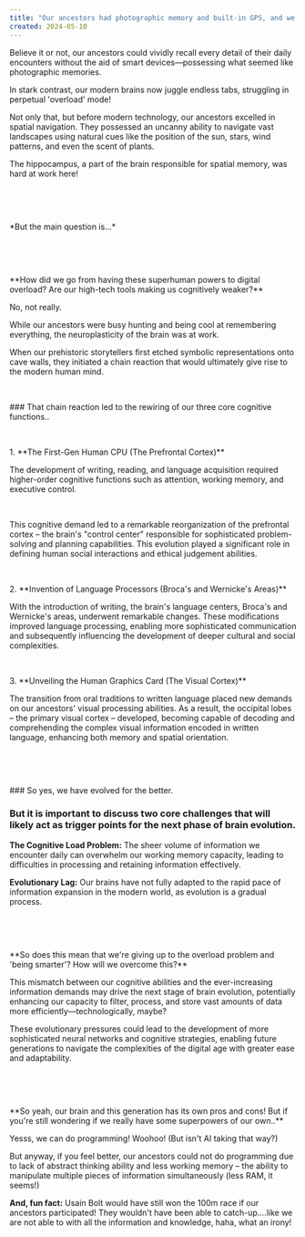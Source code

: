 ```yaml
---
title: "Our ancestors had photographic memory and built-in GPS, and we're the smarter ones?"
created: 2024-05-10
---
```


Believe it or not, our ancestors could vividly recall every detail of their daily encounters without the aid of smart devices—possessing what seemed like photographic memories.

In stark contrast, our modern brains now juggle endless tabs, struggling in perpetual 'overload' mode!

Not only that, but before modern technology, our ancestors excelled in spatial navigation. They possessed an uncanny ability to navigate vast landscapes using natural cues like the position of the sun, stars, wind patterns, and even the scent of plants.

The hippocampus, a part of the brain responsible for spatial memory, was hard at work here!
<p>&nbsp;</p>
<p>&nbsp;</p>
*But the main question is...*
<p>&nbsp;</p>
<p>&nbsp;</p>
**How did we go from having these superhuman powers to digital overload? Are our high-tech tools making us cognitively weaker?**

No, not really. 

While our ancestors were busy hunting and being cool at remembering everything, the neuroplasticity of the brain was at work.

When our prehistoric storytellers first etched symbolic representations onto cave walls, they initiated a chain reaction that would ultimately give rise to the modern human mind.
<p>&nbsp;</p>
### That chain reaction led to the rewiring of our three core cognitive functions..
<p>&nbsp;</p>
1. **The First-Gen Human CPU (The Prefrontal Cortex)**

The development of writing, reading, and language acquisition required higher-order cognitive functions such as attention, working memory, and executive control.
<p>&nbsp;</p>
This cognitive demand led to a remarkable reorganization of the prefrontal cortex – the brain's "control center" responsible for sophisticated problem-solving and planning capabilities. This evolution played a significant role in defining human social interactions and ethical judgement abilities.
<p>&nbsp;</p>
2. **Invention of Language Processors (Broca's and Wernicke's Areas)**

With the introduction of writing, the brain's language centers, Broca's and Wernicke's areas, underwent remarkable changes. These modifications improved language processing, enabling more sophisticated communication and subsequently influencing the development of deeper cultural and social complexities.
<p>&nbsp;</p>
3. **Unveiling the Human Graphics Card (The Visual Cortex)**

The transition from oral traditions to written language placed new demands on our ancestors' visual processing abilities. As a result, the occipital lobes – the primary visual cortex – developed, becoming capable of decoding and comprehending the complex visual information encoded in written language, enhancing both memory and spatial orientation.
<p>&nbsp;</p>
<p>&nbsp;</p>
### So yes, we have evolved for the better.

### But it is important to discuss two core challenges that will likely act as trigger points for the next phase of brain evolution.

**The Cognitive Load Problem:** The sheer volume of information we encounter daily can overwhelm our working memory capacity, leading to difficulties in processing and retaining information effectively.

**Evolutionary Lag:** Our brains have not fully adapted to the rapid pace of information expansion in the modern world, as evolution is a gradual process.
<p>&nbsp;</p>
<p>&nbsp;</p>
**So does this mean that we're giving up to the overload problem and 'being smarter'? How will we overcome this?**

This mismatch between our cognitive abilities and the ever-increasing information demands may drive the next stage of brain evolution, potentially enhancing our capacity to filter, process, and store vast amounts of data more efficiently—technologically, maybe?

These evolutionary pressures could lead to the development of more sophisticated neural networks and cognitive strategies, enabling future generations to navigate the complexities of the digital age with greater ease and adaptability.
<p>&nbsp;</p>
<p>&nbsp;</p>
**So yeah, our brain and this generation has its own pros and cons! But if you're still wondering if we really have some superpowers of our own..**

Yesss, we can do programming! Woohoo! (But isn't AI taking that way?)

But anyway, if you feel better, our ancestors could not do programming due to lack of abstract thinking ability and less working memory – the ability to manipulate multiple pieces of information simultaneously (less RAM, it seems!)

**And, fun fact:** Usain Bolt would have still won the 100m race if our ancestors participated! They wouldn't have been able to catch-up....like we are not able to with all the information and knowledge, haha, what an irony!
